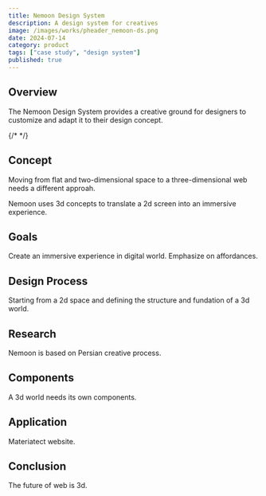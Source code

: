 ```yaml
---
title: Nemoon Design System
description: A design system for creatives
image: /images/works/pheader_nemoon-ds.png
date: 2024-07-14
category: product
tags: ["case study", "design system"]
published: true
---
```


## Overview

The Nemoon Design System provides a creative ground for designers 
to customize and adapt it to their design concept.

{/* <MDXHeader title="Nemoon Design System" imgSrc="/images/works/nemoon_components-1.png"/> */}


## Concept

Moving from flat and two-dimensional space to a three-dimensional web 
needs a different approah.

Nemoon uses 3d concepts to translate a 2d screen into an immersive experience.


## Goals

Create an immersive experience in digital world.
Emphasize on affordances.


## Design Process

Starting from a 2d space and defining the structure and fundation of a 3d world.


## Research

Nemoon is based on Persian creative process.


## Components

A 3d world needs its own components.

<MDXFigure variant="full" imgFull="/images/works/nemoon_components-1.png"/>

<MDXFigure variant="square" imgLeft="/images/works/image-left.png" imgRight="/images/works/image-right.png"/>

## Application

Materiatect website.

## Conclusion

The future of web is 3d.